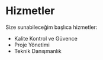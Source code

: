 # Hizmetler

Size sunabileceğim başlıca hizmetler:
- Kalite Kontrol ve Güvence
- Proje Yönetimi
- Teknik Danışmanlık
